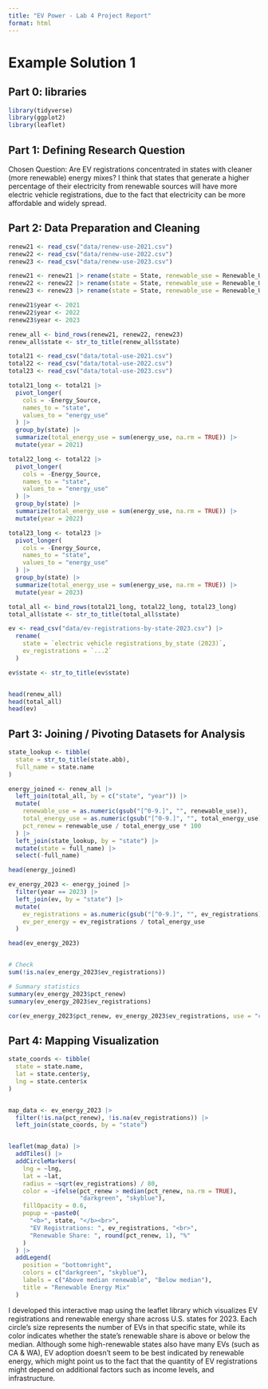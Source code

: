 ```yaml
---
title: "EV Power - Lab 4 Project Report"
format: html
---
```


# Example Solution 1

## **Part 0: libraries**

```r
library(tidyverse) 
library(ggplot2) 
library(leaflet)
```

## **Part 1:** **Defining Research Question**

Chosen Question: Are EV registrations concentrated in states with cleaner (more renewable) energy mixes? I think that states that generate a higher percentage of their electricity from renewable sources will have more electric vehicle registrations, due to the fact that electricity can be more affordable and widely spread. 

## **Part 2: Data Preparation and Cleaning**

```r

renew21 <- read_csv("data/renew-use-2021.csv")
renew22 <- read_csv("data/renew-use-2022.csv")
renew23 <- read_csv("data/renew-use-2023.csv")

renew21 <- renew21 |> rename(state = State, renewable_use = Renewable_Use_2021)
renew22 <- renew22 |> rename(state = State, renewable_use = Renewable_Use_2022)
renew23 <- renew23 |> rename(state = State, renewable_use = Renewable_Use_2023)

renew21$year <- 2021
renew22$year <- 2022
renew23$year <- 2023

renew_all <- bind_rows(renew21, renew22, renew23)
renew_all$state <- str_to_title(renew_all$state)

total21 <- read_csv("data/total-use-2021.csv")
total22 <- read_csv("data/total-use-2022.csv")
total23 <- read_csv("data/total-use-2023.csv")

total21_long <- total21 |>
  pivot_longer(
    cols = -Energy_Source,
    names_to = "state",
    values_to = "energy_use"
  ) |>
  group_by(state) |>
  summarize(total_energy_use = sum(energy_use, na.rm = TRUE)) |>
  mutate(year = 2021)

total22_long <- total22 |>
  pivot_longer(
    cols = -Energy_Source,
    names_to = "state",
    values_to = "energy_use"
  ) |>
  group_by(state) |>
  summarize(total_energy_use = sum(energy_use, na.rm = TRUE)) |>
  mutate(year = 2022)

total23_long <- total23 |>
  pivot_longer(
    cols = -Energy_Source,
    names_to = "state",
    values_to = "energy_use"
  ) |>
  group_by(state) |>
  summarize(total_energy_use = sum(energy_use, na.rm = TRUE)) |>
  mutate(year = 2023)

total_all <- bind_rows(total21_long, total22_long, total23_long)
total_all$state <- str_to_title(total_all$state)

ev <- read_csv("data/ev-registrations-by-state-2023.csv") |>
  rename(
    state = `electric vehicle registrations_by_state (2023)`,
    ev_registrations = `...2`
  )

ev$state <- str_to_title(ev$state)


head(renew_all)
head(total_all)
head(ev)


```

## **Part 3: Joining / Pivoting Datasets for Analysis**

```r
state_lookup <- tibble(
  state = str_to_title(state.abb),
  full_name = state.name
)

energy_joined <- renew_all |>
  left_join(total_all, by = c("state", "year")) |>
  mutate(
    renewable_use = as.numeric(gsub("[^0-9.]", "", renewable_use)),
    total_energy_use = as.numeric(gsub("[^0-9.]", "", total_energy_use)),
    pct_renew = renewable_use / total_energy_use * 100        
  ) |>
  left_join(state_lookup, by = "state") |>
  mutate(state = full_name) |>
  select(-full_name)

head(energy_joined)

ev_energy_2023 <- energy_joined |>
  filter(year == 2023) |>
  left_join(ev, by = "state") |>
  mutate(
    ev_registrations = as.numeric(gsub("[^0-9.]", "", ev_registrations)),
    ev_per_energy = ev_registrations / total_energy_use
  )

head(ev_energy_2023)


# Check
sum(!is.na(ev_energy_2023$ev_registrations))

# Summary statistics
summary(ev_energy_2023$pct_renew)
summary(ev_energy_2023$ev_registrations)

cor(ev_energy_2023$pct_renew, ev_energy_2023$ev_registrations, use = "complete.obs")


```

## **Part 4: Mapping Visualization**

```r
state_coords <- tibble(
  state = state.name,
  lat = state.center$y,
  lng = state.center$x
)


map_data <- ev_energy_2023 |>
  filter(!is.na(pct_renew), !is.na(ev_registrations)) |>
  left_join(state_coords, by = "state")


leaflet(map_data) |>
  addTiles() |>
  addCircleMarkers(
    lng = ~lng,
    lat = ~lat,
    radius = ~sqrt(ev_registrations) / 80,
    color = ~ifelse(pct_renew > median(pct_renew, na.rm = TRUE),
                    "darkgreen", "skyblue"),
    fillOpacity = 0.6,
    popup = ~paste0(
      "<b>", state, "</b><br>",
      "EV Registrations: ", ev_registrations, "<br>",
      "Renewable Share: ", round(pct_renew, 1), "%"
    )
  ) |>
  addLegend(
    position = "bottomright",
    colors = c("darkgreen", "skyblue"),
    labels = c("Above median renewable", "Below median"),
    title = "Renewable Energy Mix"
  )

```


I developed this interactive map using the leaflet library which visualizes EV registrations and renewable energy share across U.S. states for 2023. Each circle’s size represents the number of EVs in that specific state, while its color indicates whether the state’s renewable share is above or below the median. Although some high-renewable states also have many EVs (such as CA & WA), EV adoption doesn't seem to be best indicated by renewable energy, which might point us to the fact that the quantity of EV registrations might depend on additional factors such as income levels, and infrastructure.